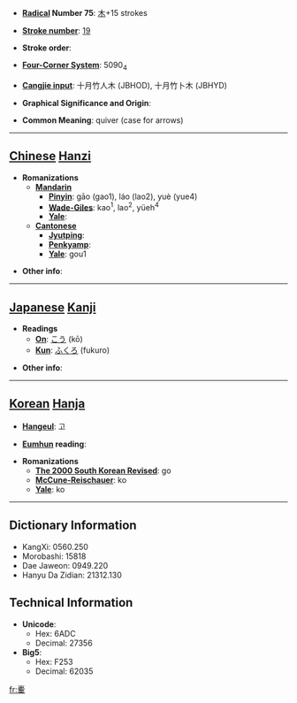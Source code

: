 * '''[[Wiktionary:Chinese radical index| Radical]] Number 75''': [[Wiktionary:Chinese radical index 木|木]]+15 strokes

* '''[[Wiktionary:Chinese total strokes index|Stroke number]]''': [[Wiktionary:Chinese total strokes index 19|19]]

* '''Stroke order''': 

* '''[[Wiktionary:Chinese four corner index|Four-Corner System]]''': 5090<sub>4</sub>

* '''[[Wiktionary:Chinese Cangjie index|Cangjie input]]''': 十月竹人木 (JBHOD), 十月竹卜木 (JBHYD)

* '''Graphical Significance and Origin''': 

* '''Common Meaning''': quiver (case for arrows)

----

== [[Chinese]] [[Hanzi]] ==

* '''Romanizations'''
** '''[[Mandarin]]'''
*** '''[[Pinyin]]''': gāo (gao1), láo (lao2), yuè (yue4)
*** '''[[Wade-Giles]]''': kao<sup>1</sup>, lao<sup>2</sup>, yüeh<sup>4</sup>
*** '''[[Yale]]''': 
** '''[[Cantonese]]'''
*** '''[[Jyutping]]''':
*** '''[[Penkyamp]]''': 
*** '''[[Yale]]''': gou1

* '''Other info''': 

----

== [[Japanese]] [[Kanji]] ==

* '''Readings'''
** '''[[On]]''': [[こう]] (kō)
** '''[[Kun]]''': [[ふくろ]] (fukuro)

* '''Other info''':  

----

== [[Korean]] [[Hanja]] ==

* '''[[Hangeul]]''': 고

* '''[[Eumhun]] reading''': 

* '''Romanizations'''
** '''[[The 2000 South Korean Revised Romanization|The 2000 South Korean Revised]]''': go
** '''[[McCune-Reischauer]]''': ko
** '''[[Yale]]''': ko

----

== Dictionary Information ==

* KangXi: 0560.250
* Morobashi: 15818
* Dae Jaweon: 0949.220
* Hanyu Da Zidian: 21312.130

== Technical Information ==

* '''Unicode''':
** Hex: 6ADC
** Decimal: 27356
* '''Big5''':
** Hex: F253
** Decimal: 62035

[[fr:櫜]]